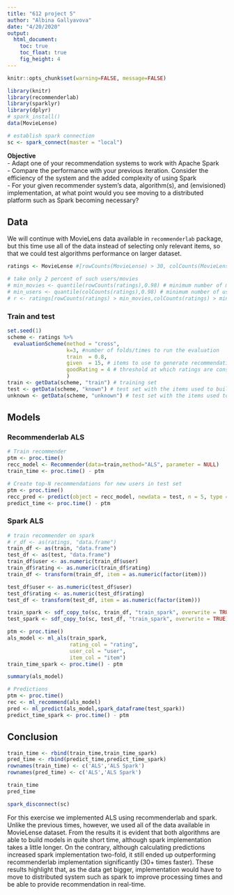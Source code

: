 ```yaml
---
title: "612 project 5"
author: "Albina Gallyavova"
date: "4/20/2020"
output: 
  html_document:
    toc: true
    toc_float: true
    fig_height: 4
---
```


```r
knitr::opts_chunk$set(warning=FALSE, message=FALSE)
```

```r
library(knitr)
library(recommenderlab)
library(sparklyr)
library(dplyr)
# spark_install()
data(MovieLense)

# establish spark connection
sc <- spark_connect(master = "local")
```

**Objective**  
- Adapt one of your recommendation systems to work with Apache Spark  
- Compare the performance with your previous iteration. Consider the efficiency of the system and the added complexity of using Spark  
- For your given recommender system’s data, algorithm(s), and (envisioned) implementation, at what point would you see moving to a distributed platform such as Spark becoming necessary?  

## Data  

We will continue with MovieLens data available in `recommenderlab` package, but this time use all of the data instead of selecting only relevant items, so that we could test algorithms performance on larger dataset.
```r

ratings <- MovieLense #[rowCounts(MovieLense) > 30, colCounts(MovieLense) > 50]

# take only 2 percent of such users/movies
# min_movies <- quantile(rowCounts(ratings),0.98) # minimum number of movies per user
# min_users <- quantile(colCounts(ratings),0.98) # minimum number of users per movie
# r <- ratings[rowCounts(ratings) > min_movies,colCounts(ratings) > min_users] 
```

### Train and test   
```r
set.seed(1)
scheme <- ratings %>% 
  evaluationScheme(method = "cross",
                   k=3, #number of folds/times to run the evaluation 
                   train  = 0.8, 
                   given  = 15, # items to use to generate recommendations
                   goodRating = 4 # threshold at which ratings are considered good for evaluation
                   )
train <- getData(scheme, "train") # training set
test <- getData(scheme, "known") # test set with the items used to build recommendations
unknown <- getData(scheme, "unknown") # test set with the items used to test recommendations
```


## Models

### Recommenderlab ALS  
```r
# Train recommender
ptm <- proc.time()
recc_model <- Recommender(data=train,method="ALS", parameter = NULL)
train_time <- proc.time() - ptm

# Create top-N recommendations for new users in test set
ptm <- proc.time()
recc_pred <- predict(object = recc_model, newdata = test, n = 5, type = 'ratings')
predict_time <- proc.time() - ptm
```

### Spark ALS
```r
# train recommender on spark
# r_df <- as(ratings, "data.frame")
train_df <- as(train, "data.frame")
test_df <- as(test, "data.frame")
train_df$user <- as.numeric(train_df$user)
train_df$rating <- as.numeric(train_df$rating)
train_df <- transform(train_df, item = as.numeric(factor(item)))

test_df$user <- as.numeric(test_df$user)
test_df$rating <- as.numeric(test_df$rating)
test_df <- transform(test_df, item = as.numeric(factor(item)))

train_spark <- sdf_copy_to(sc, train_df, "train_spark", overwrite = TRUE)
test_spark <- sdf_copy_to(sc, test_df, "train_spark", overwrite = TRUE)

ptm <- proc.time()
als_model <- ml_als(train_spark, 
                    rating_col = "rating", 
                    user_col = "user", 
                    item_col = "item")
train_time_spark <- proc.time() - ptm

summary(als_model)

# Predictions
ptm <- proc.time()
rec <- ml_recommend(als_model)
pred <- ml_predict(als_model,spark_dataframe(test_spark))
predict_time_spark <- proc.time() - ptm
```

## Conclusion   
```r
train_time <- rbind(train_time,train_time_spark)
pred_time <- rbind(predict_time,predict_time_spark)
rownames(train_time) <- c('ALS','ALS Spark')
rownames(pred_time) <- c('ALS','ALS Spark')

train_time 
pred_time
```

```r
spark_disconnect(sc)
```

For this exercise we implemented ALS using recommenderlab and spark. Unlike the previous times, however, we used all of the data available in MovieLense dataset. From the results it is evident that both algorithms are able to build models in quite short time, although spark implementation takes a little longer. On the contrary, although calculating predictions increased spark implementation two-fold, it still ended up outperforming recommenderlab implementation significantly (30+ times faster). These results highlight that, as the data get bigger, implementation would have to move to distributed system such as spark to improve processing times and be able to provide recommendation in real-time. 

